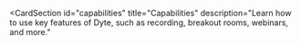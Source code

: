 <CardSection
  id="capabilities"
  title="Capabilities"
  description="Learn how to use key features of Dyte, such as recording, breakout rooms, webinars, and more."
>
  <Card
    title="Recording"
    to="/"
    description="Understand Dyte's recording capabilities and record audio, video, whiteboard and other custom elements"
  />
  <Card
    title="Webinar"
    to="/"
    description="Leverage Dyte's Webinar feature for one-to-many events with larger audiences."
  />
  <Card
    title="Webhooks & Events"
    to="/"
    description="Utilize webhooks to push real-time updates to your server."
  />
  <Card
    title="Breakout Rooms"
    to="/"
    description="Facilitate focused discussions and collaboration with breakout rooms."
  />
  <Card
    title="No Code Integration"
    to="/"
    description="Integrate Dyte into your project using an iFrame, eliminating the need for SDKs."
  />
  <Card
    title="Export chat"
    to="/"
    description="Retrieve all chat messages of a Dyte meeting through the REST API"
  />
</CardSection>

